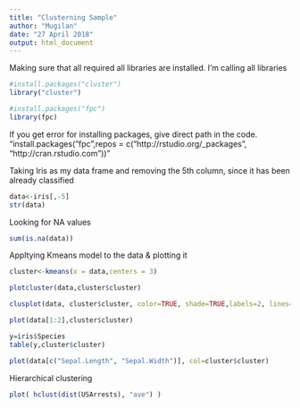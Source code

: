 ---
title: "Clusterning Sample"
author: "Mugilan"
date: "27 April 2018"
output: html_document
---
Making sure that all required all libraries are installed. I'm calling all libraries
```{r}
#install.packages("cluster")
library("cluster")

#install.packages("fpc")
library(fpc)

```
If you get error for installing packages, give direct path in the code.
"install.packages("fpc",repos = c("http://rstudio.org/_packages", "http://cran.rstudio.com"))"


Taking Iris as my data frame and removing the 5th column, since it has been 
already classified
```{r}
data<-iris[,-5]
str(data)
```

Looking for NA values
```{r}
sum(is.na(data))
```


Appltying Kmeans model to the data & plotting it
```{r}
cluster<-kmeans(x = data,centers = 3)

plotcluster(data,cluster$cluster)
```

```{r}
clusplot(data, cluster$cluster, color=TRUE, shade=TRUE,labels=2, lines=0)

```

```{r}
plot(data[1:2],cluster$cluster)
```

```{r}
y=iris$Species
table(y,cluster$cluster)

```


```{r}
plot(data[c("Sepal.Length", "Sepal.Width")], col=cluster$cluster)
```
Hierarchical clustering
```{r}
plot( hclust(dist(USArrests), "ave") )
```
